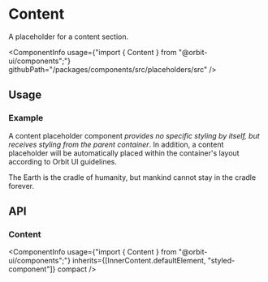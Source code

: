
<Meta
    title="Placeholders/Content"
    id="content"
/>

# Content

<Tagline>A placeholder for a content section.</Tagline>

<ComponentInfo
    usage={"import { Content } from \"@orbit-ui/components\";"}
    githubPath="/packages/components/src/placeholders/src"
/>

## Usage

### Example

A content placeholder component *provides no specific styling by itself, but receives styling from the parent container*. In addition, a content placeholder will be automatically placed within the container's layout according to Orbit UI guidelines.

<Preview>
    <Story name="example">
        <Content>The Earth is the cradle of humanity, but mankind cannot stay in the cradle forever.</Content>
    </Story>
</Preview>

## API

### Content

<ComponentInfo
    usage={"import { Content } from \"@orbit-ui/components\";"}
    inherits={[InnerContent.defaultElement, "styled-component"]}
    compact
/>

<ArgsTable of={InnerContent} sort="alpha" />
